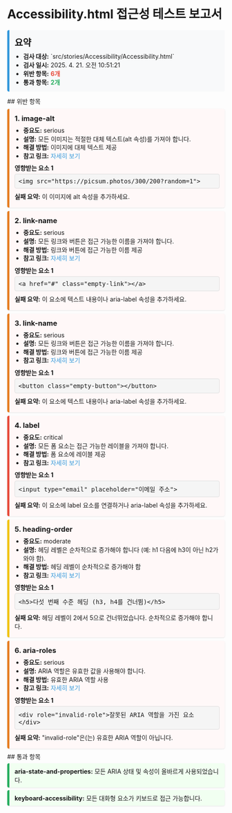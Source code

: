 # Accessibility.html 접근성 테스트 보고서

<div style="background-color: #f8f9fa; padding: 12px; border-radius: 4px; margin: 12px 0; border-left: 5px solid #3498db;">
  <h2 style="margin: 0 0 8px 0;">요약</h2>
  <ul style="margin: 0; padding-left: 20px;">
    <li><strong>검사 대상:</strong> `src/stories/Accessibility/Accessibility.html`</li>
    <li><strong>검사 일시:</strong> 2025. 4. 21. 오전 10:51:21</li>
    <li><strong>위반 항목:</strong> <span style="color: #e74c3c; font-weight: bold;">6개</span></li>
    <li><strong>통과 항목:</strong> <span style="color: #27ae60; font-weight: bold;">2개</span></li>
  </ul>
</div>
## 위반 항목
<div style="background-color: #fff8f8; border-left: 5px solid #e67e22; padding: 12px; margin: 8px 0; border-radius: 4px; box-shadow: 0 1px 3px rgba(0,0,0,0.1);">
  <h3 style="margin: 0 0 8px 0;">1. image-alt</h3>
  <ul style="margin: 0 0 8px 0; padding-left: 20px; line-height: 1.4;">
    <li><strong>중요도:</strong> serious</li>
    <li><strong>설명:</strong> 모든 이미지는 적절한 대체 텍스트(alt 속성)를 가져야 합니다.</li>
    <li><strong>해결 방법:</strong> 이미지에 대체 텍스트 제공</li>
    <li><strong>참고 링크:</strong> <a href="https://dequeuniversity.com/rules/axe/4.4/image-alt" target="_blank" style="color: #3498db; text-decoration: none;">자세히 보기</a></li>
  </ul>
  <h4 style="margin: 8px 0 4px 0;">영향받는 요소 1</h4>
  <div style="background-color: #f5f5f5; padding: 8px; border-radius: 4px; font-family: monospace; overflow-x: auto; border: 1px solid #ddd; margin: 4px 0 8px 0;">
    &lt;img src="https://picsum.photos/300/200?random=1"&gt;
  </div>
  <p style="margin: 4px 0;"><strong>실패 요약:</strong> 이 이미지에 alt 속성을 추가하세요.</p>
</div>
<div style="background-color: #fff8f8; border-left: 5px solid #e67e22; padding: 12px; margin: 8px 0; border-radius: 4px; box-shadow: 0 1px 3px rgba(0,0,0,0.1);">
  <h3 style="margin: 0 0 8px 0;">2. link-name</h3>
  <ul style="margin: 0 0 8px 0; padding-left: 20px; line-height: 1.4;">
    <li><strong>중요도:</strong> serious</li>
    <li><strong>설명:</strong> 모든 링크와 버튼은 접근 가능한 이름을 가져야 합니다.</li>
    <li><strong>해결 방법:</strong> 링크와 버튼에 접근 가능한 이름 제공</li>
    <li><strong>참고 링크:</strong> <a href="https://dequeuniversity.com/rules/axe/4.4/link-name" target="_blank" style="color: #3498db; text-decoration: none;">자세히 보기</a></li>
  </ul>
  <h4 style="margin: 8px 0 4px 0;">영향받는 요소 1</h4>
  <div style="background-color: #f5f5f5; padding: 8px; border-radius: 4px; font-family: monospace; overflow-x: auto; border: 1px solid #ddd; margin: 4px 0 8px 0;">
    &lt;a href="#" class="empty-link"&gt;&lt;/a&gt;
  </div>
  <p style="margin: 4px 0;"><strong>실패 요약:</strong> 이 요소에 텍스트 내용이나 aria-label 속성을 추가하세요.</p>
</div>
<div style="background-color: #fff8f8; border-left: 5px solid #e67e22; padding: 12px; margin: 8px 0; border-radius: 4px; box-shadow: 0 1px 3px rgba(0,0,0,0.1);">
  <h3 style="margin: 0 0 8px 0;">3. link-name</h3>
  <ul style="margin: 0 0 8px 0; padding-left: 20px; line-height: 1.4;">
    <li><strong>중요도:</strong> serious</li>
    <li><strong>설명:</strong> 모든 링크와 버튼은 접근 가능한 이름을 가져야 합니다.</li>
    <li><strong>해결 방법:</strong> 링크와 버튼에 접근 가능한 이름 제공</li>
    <li><strong>참고 링크:</strong> <a href="https://dequeuniversity.com/rules/axe/4.4/link-name" target="_blank" style="color: #3498db; text-decoration: none;">자세히 보기</a></li>
  </ul>
  <h4 style="margin: 8px 0 4px 0;">영향받는 요소 1</h4>
  <div style="background-color: #f5f5f5; padding: 8px; border-radius: 4px; font-family: monospace; overflow-x: auto; border: 1px solid #ddd; margin: 4px 0 8px 0;">
    &lt;button class="empty-button"&gt;&lt;/button&gt;
  </div>
  <p style="margin: 4px 0;"><strong>실패 요약:</strong> 이 요소에 텍스트 내용이나 aria-label 속성을 추가하세요.</p>
</div>
<div style="background-color: #fff8f8; border-left: 5px solid #e74c3c; padding: 12px; margin: 8px 0; border-radius: 4px; box-shadow: 0 1px 3px rgba(0,0,0,0.1);">
  <h3 style="margin: 0 0 8px 0;">4. label</h3>
  <ul style="margin: 0 0 8px 0; padding-left: 20px; line-height: 1.4;">
    <li><strong>중요도:</strong> critical</li>
    <li><strong>설명:</strong> 모든 폼 요소는 접근 가능한 레이블을 가져야 합니다.</li>
    <li><strong>해결 방법:</strong> 폼 요소에 레이블 제공</li>
    <li><strong>참고 링크:</strong> <a href="https://dequeuniversity.com/rules/axe/4.4/label" target="_blank" style="color: #3498db; text-decoration: none;">자세히 보기</a></li>
  </ul>
  <h4 style="margin: 8px 0 4px 0;">영향받는 요소 1</h4>
  <div style="background-color: #f5f5f5; padding: 8px; border-radius: 4px; font-family: monospace; overflow-x: auto; border: 1px solid #ddd; margin: 4px 0 8px 0;">
    &lt;input type="email" placeholder="이메일 주소"&gt;
  </div>
  <p style="margin: 4px 0;"><strong>실패 요약:</strong> 이 요소에 label 요소를 연결하거나 aria-label 속성을 추가하세요.</p>
</div>
<div style="background-color: #fff8f8; border-left: 5px solid #f1c40f; padding: 12px; margin: 8px 0; border-radius: 4px; box-shadow: 0 1px 3px rgba(0,0,0,0.1);">
  <h3 style="margin: 0 0 8px 0;">5. heading-order</h3>
  <ul style="margin: 0 0 8px 0; padding-left: 20px; line-height: 1.4;">
    <li><strong>중요도:</strong> moderate</li>
    <li><strong>설명:</strong> 헤딩 레벨은 순차적으로 증가해야 합니다 (예: h1 다음에 h3이 아닌 h2가 와야 함).</li>
    <li><strong>해결 방법:</strong> 헤딩 레벨이 순차적으로 증가해야 함</li>
    <li><strong>참고 링크:</strong> <a href="https://dequeuniversity.com/rules/axe/4.4/heading-order" target="_blank" style="color: #3498db; text-decoration: none;">자세히 보기</a></li>
  </ul>
  <h4 style="margin: 8px 0 4px 0;">영향받는 요소 1</h4>
  <div style="background-color: #f5f5f5; padding: 8px; border-radius: 4px; font-family: monospace; overflow-x: auto; border: 1px solid #ddd; margin: 4px 0 8px 0;">
    &lt;h5&gt;다섯 번째 수준 헤딩 (h3, h4를 건너뜀)&lt;/h5&gt;
  </div>
  <p style="margin: 4px 0;"><strong>실패 요약:</strong> 헤딩 레벨이 2에서 5으로 건너뛰었습니다. 순차적으로 증가해야 합니다.</p>
</div>
<div style="background-color: #fff8f8; border-left: 5px solid #e67e22; padding: 12px; margin: 8px 0; border-radius: 4px; box-shadow: 0 1px 3px rgba(0,0,0,0.1);">
  <h3 style="margin: 0 0 8px 0;">6. aria-roles</h3>
  <ul style="margin: 0 0 8px 0; padding-left: 20px; line-height: 1.4;">
    <li><strong>중요도:</strong> serious</li>
    <li><strong>설명:</strong> ARIA 역할은 유효한 값을 사용해야 합니다.</li>
    <li><strong>해결 방법:</strong> 유효한 ARIA 역할 사용</li>
    <li><strong>참고 링크:</strong> <a href="https://dequeuniversity.com/rules/axe/4.4/aria-roles" target="_blank" style="color: #3498db; text-decoration: none;">자세히 보기</a></li>
  </ul>
  <h4 style="margin: 8px 0 4px 0;">영향받는 요소 1</h4>
  <div style="background-color: #f5f5f5; padding: 8px; border-radius: 4px; font-family: monospace; overflow-x: auto; border: 1px solid #ddd; margin: 4px 0 8px 0;">
    &lt;div role="invalid-role"&gt;잘못된 ARIA 역할을 가진 요소&lt;/div&gt;
  </div>
  <p style="margin: 4px 0;"><strong>실패 요약:</strong> "invalid-role"은(는) 유효한 ARIA 역할이 아닙니다.</p>
</div>
## 통과 항목
<div style="background-color: #f1fff1; border-left: 5px solid #27ae60; padding: 8px 12px; margin: 6px 0; border-radius: 4px; box-shadow: 0 1px 3px rgba(0,0,0,0.1);">
  <p style="margin: 0;"><strong>aria-state-and-properties:</strong> 모든 ARIA 상태 및 속성이 올바르게 사용되었습니다.</p>
</div>
<div style="background-color: #f1fff1; border-left: 5px solid #27ae60; padding: 8px 12px; margin: 6px 0; border-radius: 4px; box-shadow: 0 1px 3px rgba(0,0,0,0.1);">
  <p style="margin: 0;"><strong>keyboard-accessibility:</strong> 모든 대화형 요소가 키보드로 접근 가능합니다.</p>
</div>
